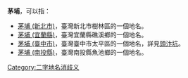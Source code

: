 '''茅埔'''，可以指：
* [[茅埔_(新北市)|茅埔 (新北市)]]，臺灣新北市樹林區的一個地名。
* [[茅埔_(宜蘭縣)|茅埔 (宜蘭縣)]]，臺灣宜蘭縣礁溪鄉的一個地名。
* [[茅埔_(臺中市)|茅埔 (臺中市)]]，臺灣臺中市太平區的一個地名，詳見[[頭汴坑|頭汴坑]]。
* [[茅埔_(南投縣)|茅埔 (南投縣)]]，臺灣南投縣魚池鄉的一個地名。
{{disambig}}

[[Category:二字地名消歧义|Category:二字地名消歧义]]